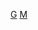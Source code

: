 {{Commons|Category:Surface features of Moon}}
{{Commonscat|Surface features of Moon}}

[[Category:月球|G]]
[[Category:衛星表面特徵|M]]